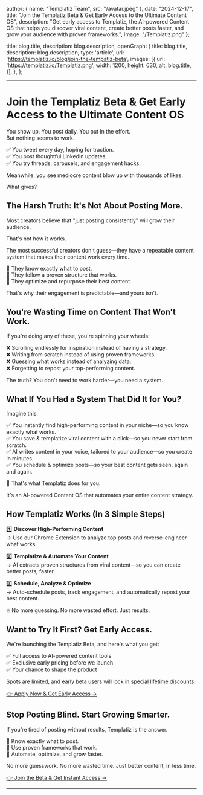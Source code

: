 
  author: { name: "Templatiz Team", src: "/avatar.jpeg" },
  date: "2024-12-17",
  title: "Join the Templatiz Beta & Get Early Access to the Ultimate Content OS",
  description:
    "Get early access to Templatiz, the AI-powered Content OS that helps you discover viral content, create better posts faster, and grow your audience with proven frameworks.",
  image: "/Templatiz.png"
};

  title: blog.title,
  description: blog.description,
  openGraph: {
    title: blog.title,
    description: blog.description,
    type: 'article',
    url: 'https://templatiz.io/blog/join-the-tempatiz-beta',
    images: [{
      url: 'https://templatiz.io/Templatiz.png',
      width: 1200,
      height: 630,
      alt: blog.title,
    }],
  },
};


---

# Join the Templatiz Beta & Get Early Access to the Ultimate Content OS

You show up. You post daily. You put in the effort.  
But nothing seems to work.

✅ You tweet every day, hoping for traction.  
✅ You post thoughtful LinkedIn updates.  
✅ You try threads, carousels, and engagement hacks.

Meanwhile, you see mediocre content blow up with thousands of likes.

What gives?

## The Harsh Truth: It's Not About Posting More.

Most creators believe that "just posting consistently" will grow their audience.

That's not how it works.

The most successful creators don't guess—they have a repeatable content system that makes their content work every time.

🔹 They know exactly what to post.  
🔹 They follow a proven structure that works.  
🔹 They optimize and repurpose their best content.

That's why their engagement is predictable—and yours isn't.

## You're Wasting Time on Content That Won't Work.

If you're doing any of these, you're spinning your wheels:

❌ Scrolling endlessly for inspiration instead of having a strategy.  
❌ Writing from scratch instead of using proven frameworks.  
❌ Guessing what works instead of analyzing data.  
❌ Forgetting to repost your top-performing content.

The truth? You don't need to work harder—you need a system.

## What If You Had a System That Did It for You?

Imagine this:

✅ You instantly find high-performing content in your niche—so you know exactly what works.  
✅ You save & templatize viral content with a click—so you never start from scratch.  
✅ AI writes content in your voice, tailored to your audience—so you create in minutes.  
✅ You schedule & optimize posts—so your best content gets seen, again and again.

🚀 That's what Templatiz does for you.

It's an AI-powered Content OS that automates your entire content strategy.

## How Templatiz Works (In 3 Simple Steps)

1️⃣ **Discover High-Performing Content**  
→ Use our Chrome Extension to analyze top posts and reverse-engineer what works.

2️⃣ **Templatize & Automate Your Content**  
→ AI extracts proven structures from viral content—so you can create better posts, faster.

3️⃣ **Schedule, Analyze & Optimize**  
→ Auto-schedule posts, track engagement, and automatically repost your best content.

🔥 No more guessing. No more wasted effort. Just results.

## Want to Try It First? Get Early Access.

We're launching the Templatiz Beta, and here's what you get:

✅ Full access to AI-powered content tools  
✅ Exclusive early pricing before we launch  
✅ Your chance to shape the product

Spots are limited, and early beta users will lock in special lifetime discounts.

[👉 Apply Now & Get Early Access →](/waitlist)

## Stop Posting Blind. Start Growing Smarter.

If you're tired of posting without results, Templatiz is the answer.

🔹 Know exactly what to post.  
🔹 Use proven frameworks that work.  
🔹 Automate, optimize, and grow faster.

No more guesswork. No more wasted time. Just better content, in less time.

[👉 Join the Beta & Get Instant Access →](/waitlist)

---



